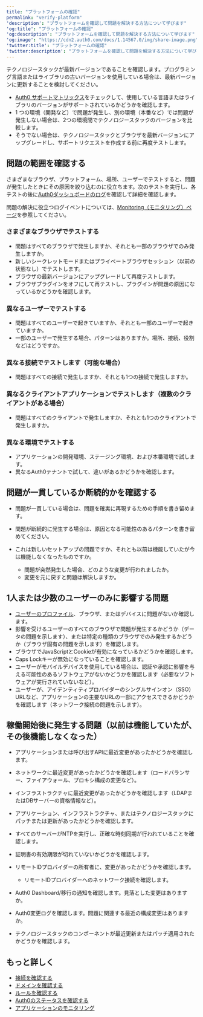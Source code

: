 ```yaml
---
title: "プラットフォームの確認"
permalink: "verify-platform"
'description': "プラットフォームを確認して問題を解決する方法について学びます"
'og:title': "プラットフォームの確認"
'og:description': "プラットフォームを確認して問題を解決する方法について学びます"
'og:image': "https://cdn2.auth0.com/docs/1.14567.0/img/share-image.png"
'twitter:title': "プラットフォームの確認"
'twitter:description': "プラットフォームを確認して問題を解決する方法について学びます"
---
```


テクノロジースタックが最新バージョンであることを確認します。プログラミング言語またはライブラリの古いバージョンを使用している場合は、最新バージョンに更新することを検討してください。

* [Auth0 サポートマトリックス](/docs/ja-jp/troubleshoot/customer-support/product-support-matrix)をチェックして、使用している言語またはライブラリのバージョンがサポートされているかどうかを確認します。
* 1 つの環境（開発など）で問題が発生し、別の環境（本番など）では問題が発生しない場合は、2つの環境間でテクノロジースタックのバージョンを比較します。
* そうでない場合は、テクノロジースタックとブラウザを最新バージョンにアップグレードし、サポートリクエストを作成する前に再度テストします。

## 問題の範囲を確認する

さまざまなブラウザ、プラットフォーム、場所、ユーザーでテストすると、問題が発生したときにその原因を絞り込むのに役立ちます。次のテストを実行し、各テストの後に[Auth0ダッシュボードのログ](https://manage.auth0.com/#/logs)を確認して詳細を確認します。

<Callout icon="file-lines" color="#0EA5E9" iconType="regular">

問題の解決に役立つログイベントについては、[Monitoring（モニタリング）ページ](/docs/ja-jp/deploy-monitor/monitor)を参照してください。

</Callout>

### さまざまなブラウザでテストする

* 問題はすべてのブラウザで発生しますか、それとも一部のブラウザでのみ発生しますか。
* 新しいシークレットモードまたはプライベートブラウザセッション（以前の状態なし）でテストします。
* ブラウザの最新バージョンにアップグレードして再度テストします。
* ブラウザプラグインをオフにして再テストし、プラグインが問題の原因になっているかどうかを確認します。

### 異なるユーザーでテストする

* 問題はすべてのユーザーで起きていますか、それとも一部のユーザーで起きていますか。
* 一部のユーザーで発生する場合、パターンはありますか。場所、接続、役割などはどうですか。

### 異なる接続でテストします（可能な場合）

* 問題はすべての接続で発生しますか、それとも1つの接続で発生しますか。

### 異なるクライアントアプリケーションでテストします（複数のクライアントがある場合）

* 問題はすべてのクライアントで発生しますか、それとも1つのクライアントで発生しますか。

### 異なる環境でテストする

* アプリケーションの開発環境、ステージング環境、および本番環境で試します。
* 異なるAuth0テナントで試して、違いがあるかどうかを確認します。

## 問題が一貫しているか断続的かを確認する

* 問題が一貫している場合は、問題を確実に再現するための手順を書き留めます。
* 問題が断続的に発生する場合は、原因となる可能性のあるパターンを書き留めてください。
* これは新しいセットアップの問題ですか、それとも以前は機能していたが今は機能しなくなったものですか。

  + 問題が突然発生した場合、どのような変更が行われましたか。
  + 変更を元に戻すと問題は解決しますか。

## 1人または少数のユーザーのみに影響する問題

* [ユーザーのプロファイル](/docs/ja-jp/troubleshoot/authentication-issues/check-user-profiles)、ブラウザ、またはデバイスに問題がないか確認します。
* 影響を受けるユーザーのすべてのブラウザで問題が発生するかどうか（データの問題を示します）、または特定の種類のブラウザでのみ発生するかどうか（ブラウザ固有の問題を示します）を確認します。
* ブラウザでJavaScriptとCookieが有効になっているかどうかを確認します。
* Caps Lockキーが無効になっていることを確認します。
* ユーザーがモバイルデバイスを使用している場合は、認証や承認に影響を与える可能性のあるソフトウェアがないかどうかを確認します（必要なソフトウェアが実行されていないなど）。
* ユーザーが、アイデンティティプロバイダーのシングルサインオン（<Tooltip data-tooltip-id="react-containers-DefinitionTooltip-0" href="/docs/ja-jp/glossary?term=single-sign-on" tip="シングルサインオン（SSO）: ユーザーが1つのアプリケーションにログインした後、そのユーザーを他のアプリケーションに自動的にログインさせるサービス。" cta="用語集の表示">SSO</Tooltip>）URLなど、アプリケーションの主要なURLの一部にアクセスできるかどうかを確認します（ネットワーク接続の問題を示します）。

## 稼働開始後に発生する問題（以前は機能していたが、その後機能しなくなった）

* アプリケーションまたは呼び出すAPIに最近変更があったかどうかを確認します。
* ネットワークに最近変更があったかどうかを確認します（ロードバランサー、ファイアウォール、プロキシ構成の変更など）。
* インフラストラクチャに最近変更があったかどうかを確認します（LDAPまたはDBサーバーの資格情報など）。
* アプリケーション、インフラストラクチャ、またはテクノロジースタックにパッチまたは更新があったかどうかを確認します。
* すべてのサーバーがNTPを実行し、正確な時刻同期が行われていることを確認します。
* 証明書の有効期限が切れていないかどうかを確認します。
* リモートIDプロバイダーの所有者に、変更があったかどうかを確認します。

  + リモートIDプロバイダーへのネットワーク接続を確認します。
* <Tooltip data-tooltip-id="react-containers-DefinitionTooltip-0" href="/docs/ja-jp/glossary?term=auth0-dashboard" tip="Auth0 Dashboard: サービスを構成するためのAuth0の主製品。" cta="用語集の表示">Auth0 Dashboard</Tooltip>/移行の通知を確認します。見落とした変更はありますか。
* Auth0変更ログを確認します。問題に関連する最近の構成変更はありますか。
* テクノロジースタックのコンポーネントが最近更新またはパッチ適用されたかどうかを確認します。

## もっと詳しく

* [接続を確認する](/docs/ja-jp/troubleshoot/basic-issues/verify-connections)
* [ドメインを確認する](/docs/ja-jp/troubleshoot/basic-issues/verify-domain)
* [ルールを確認する](/docs/ja-jp/troubleshoot/basic-issues/verify-rules)
* [Auth0のステータスを確認する](/docs/ja-jp/deploy-monitor/monitor/check-auth0-status)
* [アプリケーションのモニタリング](/docs/ja-jp/deploy-monitor/monitor/monitor-applications)